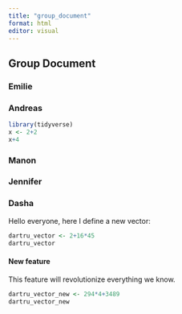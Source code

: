 ```yaml
---
title: "group_document"
format: html
editor: visual
---
```


## Group Document

### Emilie

### Andreas

```r
library(tidyverse)
x <- 2+2
x+4
```

### Manon

### Jennifer

### Dasha

Hello everyone, here I define a new vector:

```r
dartru_vector <- 2+16*45
dartru_vector
```

#### New feature

This feature will revolutionize everything we know.

```r
dartru_vector_new <- 294*4+3489
dartru_vector_new
```
